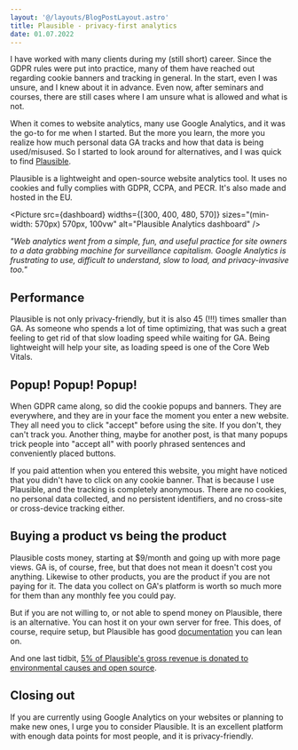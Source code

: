 ```yaml
---
layout: '@/layouts/BlogPostLayout.astro'
title: Plausible - privacy-first analytics
date: 01.07.2022
---
```



I have worked with many clients during my (still short) career. Since the GDPR rules were put into practice, many of them have reached out regarding cookie banners and tracking in general. In the start, even I was unsure, and I knew about it in advance. Even now, after seminars and courses, there are still cases where I am unsure what is allowed and what is not.

When it comes to website analytics, many use Google Analytics, and it was the go-to for me when I started. But the more you learn, the more you realize how much personal data GA tracks and how that data is being used/misused. So I started to look around for alternatives, and I was quick to find [Plausible](https://plausible.io/).

Plausible is a lightweight and open-source website analytics tool. It uses no cookies and fully complies with GDPR, CCPA, and PECR. It's also made and hosted in the EU.

<Picture
	src={dashboard}
	widths={[300, 400, 480, 570]}
	sizes="(min-width: 570px) 570px, 100vw"
	alt="Plausible Analytics dashboard"
/>

_"Web analytics went from a simple, fun, and useful practice for site owners to a data grabbing machine for surveillance capitalism. Google Analytics is frustrating to use, difficult to understand, slow to load, and privacy-invasive too."_

## Performance

Plausible is not only privacy-friendly, but it is also 45 (!!!) times smaller than GA. As someone who spends a lot of time optimizing, that was such a great feeling to get rid of that slow loading speed while waiting for GA. Being lightweight will help your site, as loading speed is one of the Core Web Vitals.

## Popup! Popup! Popup!

When GDPR came along, so did the cookie popups and banners. They are everywhere, and they are in your face the moment you enter a new website. They all need you to click "accept" before using the site. If you don't, they can't track you. Another thing, maybe for another post, is that many popups trick people into "accept all" with poorly phrased sentences and conveniently placed buttons.

If you paid attention when you entered this website, you might have noticed that you didn't have to click on any cookie banner. That is because I use Plausible, and the tracking is completely anonymous. There are no cookies, no personal data collected, and no persistent identifiers, and no cross-site or cross-device tracking either.

## Buying a product vs being the product

Plausible costs money, starting at $9/month and going up with more page views. GA is, of course, free, but that does not mean it doesn't cost you anything. Likewise to other products, you are the product if you are not paying for it. The data you collect on GA's platform is worth so much more for them than any monthly fee you could pay.

But if you are not willing to, or not able to spend money on Plausible, there is an alternative. You can host it on your own server for free. This does, of course, require setup, but Plausible has good [documentation](https://plausible.io/docs/self-hosting) you can lean on.

And one last tidbit, [5% of Plausible's gross revenue is donated to environmental causes and open source](https://plausible.io/giving-back).

## Closing out

If you are currently using Google Analytics on your websites or planning to make new ones, I urge you to consider Plausible. It is an excellent platform with enough data points for most people, and it is privacy-friendly.
